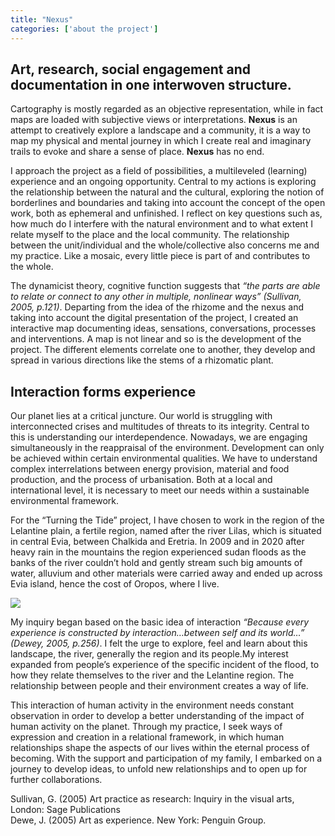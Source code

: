 ```yaml
---
title: "Nexus"
categories: ['about the project']
---
```


## Art, research, social engagement and documentation in one interwoven structure.  

Cartography is mostly regarded as an objective representation, while in fact maps are loaded with subjective views or interpretations. **Nexus** is an attempt to creatively explore a landscape and a community, it is a way to map my physical and mental journey in which I create real and imaginary trails to evoke and share a sense of place. **Nexus** has no end. 

I approach the project as a field of possibilities, a multileveled (learning) experience and an ongoing opportunity. Central to my actions is exploring the relationship between the natural and the cultural, exploring the notion of borderlines and boundaries and taking into account the concept of the open work, both as ephemeral and unfinished. I reflect on key questions such as, how much do I interfere with the natural environment and to what extent I relate myself to the place and the local community. The relationship between the unit/individual and the whole/collective also concerns me and my practice. Like a mosaic, every little piece is part of and contributes to the whole.   

The dynamicist theory, cognitive function suggests that *“the parts are able to relate or connect to any other in multiple, nonlinear ways” (Sullivan, 2005, p.121)*. Departing from the idea of the rhizome and the nexus and taking into account the digital presentation of the project, I created an interactive map documenting ideas, sensations, conversations, processes and interventions. A map is not linear and so is the development of the project. The different elements correlate one to another, they develop and spread in various directions like the stems of a rhizomatic plant.

<Gallery folder="about/draw" className="aspect-[160/116]" grid="5" />

## Interaction forms experience 

Our planet lies at a critical juncture. Our world is struggling with interconnected crises and multitudes of threats to its integrity. Central to this is understanding our interdependence. Nowadays, we are engaging simultaneously in the reappraisal of the environment. Development can only be achieved within certain environmental qualities. We have to understand complex interrelations between energy provision, material and food production, and the process of urbanisation. Both at a local and international level, it is necessary to meet our needs within a sustainable environmental framework. 

For the “Turning the Tide” project, I have chosen to work in the region of the Lelantine plain, a fertile region, named after the river Lilas, which is situated in central Evia, between Chalkida and Eretria. In 2009 and in 2020 after heavy rain in the mountains the region experienced sudan floods as the banks of the river couldn’t hold and gently stream such big amounts of water, alluvium and other materials were carried away and ended up across Evia island, hence the cost of Oropos, where I live.

![](about/cover.jpg)

My inquiry began based on the basic idea of interaction *“Because every experience is constructed by interaction…between self and its world…” (Dewey, 2005, p.256)*. I felt the urge to explore, feel and learn about this landscape, the river, generally the region and its people.My interest expanded from people’s experience of the specific incident of the flood, to how they relate themselves to the river and the Lelantine region. The relationship between people and their environment creates a way of life. 

<VideoPlayer src="Nexus/promo/zgiqdkrghpgyrshjaala" className="w-full !my-12"    autoplay={false} muted={false}  bigPlayButton={true} />

This interaction of human activity in the environment needs constant observation in order to develop a better understanding of the impact of human activity on the planet. Through my practice, I seek ways of expression and creation in a relational framework, in which human relationships shape the aspects of our lives within the eternal process of becoming. With the support and participation of my family, I embarked on a journey to develop ideas, to unfold  new relationships and to open up for further collaborations.

<div className="text-xs italic"> 
Sullivan, G. (2005) Art practice as research: Inquiry in the visual arts, London: Sage Publications <br/>
Dewe, J. (2005) Art as experience. New York: Penguin Group. 
</div>


